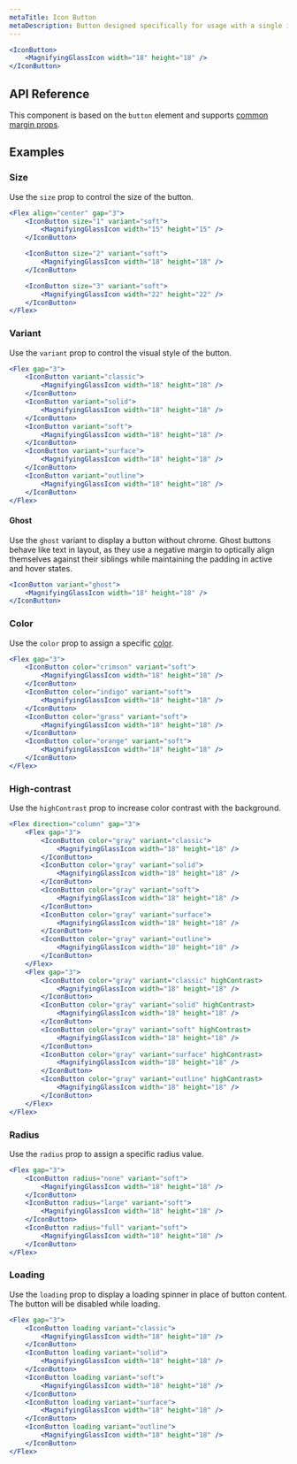 ```yaml
---
metaTitle: Icon Button
metaDescription: Button designed specifically for usage with a single icon.
---
```


```jsx live=true
<IconButton>
	<MagnifyingGlassIcon width="18" height="18" />
</IconButton>
```

## API Reference

This component is based on the `button` element and supports [common margin props](/themes/docs/overview/layout#margin-props).

<ThemesPropsTable defs="iconButtonPropDefs" />

## Examples

### Size

Use the `size` prop to control the size of the button.

```jsx live=true
<Flex align="center" gap="3">
	<IconButton size="1" variant="soft">
		<MagnifyingGlassIcon width="15" height="15" />
	</IconButton>

	<IconButton size="2" variant="soft">
		<MagnifyingGlassIcon width="18" height="18" />
	</IconButton>

	<IconButton size="3" variant="soft">
		<MagnifyingGlassIcon width="22" height="22" />
	</IconButton>
</Flex>
```

### Variant

Use the `variant` prop to control the visual style of the button.

```jsx live=true
<Flex gap="3">
	<IconButton variant="classic">
		<MagnifyingGlassIcon width="18" height="18" />
	</IconButton>
	<IconButton variant="solid">
		<MagnifyingGlassIcon width="18" height="18" />
	</IconButton>
	<IconButton variant="soft">
		<MagnifyingGlassIcon width="18" height="18" />
	</IconButton>
	<IconButton variant="surface">
		<MagnifyingGlassIcon width="18" height="18" />
	</IconButton>
	<IconButton variant="outline">
		<MagnifyingGlassIcon width="18" height="18" />
	</IconButton>
</Flex>
```

#### Ghost

Use the `ghost` variant to display a button without chrome. Ghost buttons behave like text in layout, as they use a negative margin to optically align themselves against their siblings while maintaining the padding in active and hover states.

```jsx live=true
<IconButton variant="ghost">
	<MagnifyingGlassIcon width="18" height="18" />
</IconButton>
```

### Color

Use the `color` prop to assign a specific [color](/themes/docs/theme/color).

```jsx live=true
<Flex gap="3">
	<IconButton color="crimson" variant="soft">
		<MagnifyingGlassIcon width="18" height="18" />
	</IconButton>
	<IconButton color="indigo" variant="soft">
		<MagnifyingGlassIcon width="18" height="18" />
	</IconButton>
	<IconButton color="grass" variant="soft">
		<MagnifyingGlassIcon width="18" height="18" />
	</IconButton>
	<IconButton color="orange" variant="soft">
		<MagnifyingGlassIcon width="18" height="18" />
	</IconButton>
</Flex>
```

### High-contrast

Use the `highContrast` prop to increase color contrast with the background.

```jsx live=true
<Flex direction="column" gap="3">
	<Flex gap="3">
		<IconButton color="gray" variant="classic">
			<MagnifyingGlassIcon width="18" height="18" />
		</IconButton>
		<IconButton color="gray" variant="solid">
			<MagnifyingGlassIcon width="18" height="18" />
		</IconButton>
		<IconButton color="gray" variant="soft">
			<MagnifyingGlassIcon width="18" height="18" />
		</IconButton>
		<IconButton color="gray" variant="surface">
			<MagnifyingGlassIcon width="18" height="18" />
		</IconButton>
		<IconButton color="gray" variant="outline">
			<MagnifyingGlassIcon width="18" height="18" />
		</IconButton>
	</Flex>
	<Flex gap="3">
		<IconButton color="gray" variant="classic" highContrast>
			<MagnifyingGlassIcon width="18" height="18" />
		</IconButton>
		<IconButton color="gray" variant="solid" highContrast>
			<MagnifyingGlassIcon width="18" height="18" />
		</IconButton>
		<IconButton color="gray" variant="soft" highContrast>
			<MagnifyingGlassIcon width="18" height="18" />
		</IconButton>
		<IconButton color="gray" variant="surface" highContrast>
			<MagnifyingGlassIcon width="18" height="18" />
		</IconButton>
		<IconButton color="gray" variant="outline" highContrast>
			<MagnifyingGlassIcon width="18" height="18" />
		</IconButton>
	</Flex>
</Flex>
```

### Radius

Use the `radius` prop to assign a specific radius value.

```jsx live=true
<Flex gap="3">
	<IconButton radius="none" variant="soft">
		<MagnifyingGlassIcon width="18" height="18" />
	</IconButton>
	<IconButton radius="large" variant="soft">
		<MagnifyingGlassIcon width="18" height="18" />
	</IconButton>
	<IconButton radius="full" variant="soft">
		<MagnifyingGlassIcon width="18" height="18" />
	</IconButton>
</Flex>
```

### Loading

Use the `loading` prop to display a loading spinner in place of button content. The button will be disabled while loading.

```jsx live=true scroll=true
<Flex gap="3">
	<IconButton loading variant="classic">
		<MagnifyingGlassIcon width="18" height="18" />
	</IconButton>
	<IconButton loading variant="solid">
		<MagnifyingGlassIcon width="18" height="18" />
	</IconButton>
	<IconButton loading variant="soft">
		<MagnifyingGlassIcon width="18" height="18" />
	</IconButton>
	<IconButton loading variant="surface">
		<MagnifyingGlassIcon width="18" height="18" />
	</IconButton>
	<IconButton loading variant="outline">
		<MagnifyingGlassIcon width="18" height="18" />
	</IconButton>
</Flex>
```

